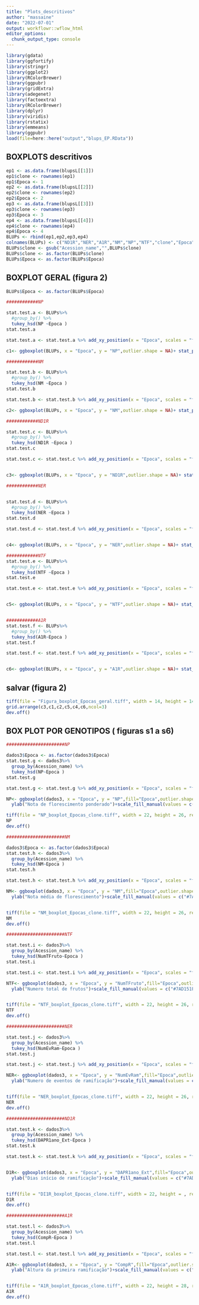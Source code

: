 ```yaml
---
title: "Plots_descritivos"
author: "massaine"
date: "2022-07-01"
output: workflowr::wflow_html
editor_options:
  chunk_output_type: console
---
```



```r
library(gdata)
library(ggfortify)
library(stringr)
library(ggplot2)
library(RColorBrewer)
library(ggpubr)
library(gridExtra)
library(adegenet)
library(factoextra)
library(RColorBrewer)
library(dplyr)
library(viridis)
library(rstatix)
library(emmeans)
library(ggpubr)
load(file=here::here("output","blups_EP.RData"))
```

## BOXPLOTS descritivos
```r
ep1 <- as.data.frame(blupsL[[1]])
ep1$clone <- rownames(ep1)
ep1$Epoca <- 1
ep2 <- as.data.frame(blupsL[[2]])
ep2$clone <- rownames(ep2)
ep2$Epoca <- 2
ep3 <- as.data.frame(blupsL[[3]])
ep3$clone <- rownames(ep3)
ep3$Epoca <- 3
ep4 <- as.data.frame(blupsL[[4]])
ep4$clone <- rownames(ep4)
ep4$Epoca <- 4
BLUPs <- rbind(ep1,ep2,ep3,ep4)
colnames(BLUPs) <- c("ND1R","NER","A1R","NM","NP","NTF","clone","Epoca")
BLUPs$clone <- gsub("Acession_name","",BLUPs$clone)
BLUPs$clone <- as.factor(BLUPs$clone)
BLUPs$Epoca <- as.factor(BLUPs$Epoca)

```

## BOXPLOT GERAL (figura 2)
```r

BLUPs$Epoca <- as.factor(BLUPs$Epoca)

############NP

stat.test.a <- BLUPs%>%
  #group_by() %>%
  tukey_hsd(NP ~Epoca ) 
stat.test.a

stat.test.a <- stat.test.a %>% add_xy_position(x = "Epoca", scales = "free")

c1<- ggboxplot(BLUPs, x = "Epoca", y = "NP",outlier.shape = NA)+ stat_pvalue_manual(stat.test.a, hide.ns = TRUE, tip.length = 0, step.increase = 0)+ theme_bw()+ labs(y = "NP")+ ylim(2,20)+theme(legend.position="none")+geom_boxplot(outlier.shape = NA,fill="#7AD151FF")+xlab("Epocas de plantio") 

############NM 

stat.test.b <- BLUPs%>%
  #group_by() %>%
  tukey_hsd(NM ~Epoca ) 
stat.test.b

stat.test.b <- stat.test.b %>% add_xy_position(x = "Epoca", scales = "free")

c2<- ggboxplot(BLUPs, x = "Epoca", y = "NM",outlier.shape = NA)+ stat_pvalue_manual(stat.test.b, hide.ns = TRUE, tip.length = 0, step.increase = 0)+ theme_bw()+ labs(y = "NM")+ ylim(0.2,1)+theme(legend.position="none")+geom_boxplot(outlier.shape = NA,fill="#7AD151FF")+  xlab("Epocas de plantio") 

############ND1R

stat.test.c <- BLUPs%>%
  #group_by() %>%
  tukey_hsd(ND1R ~Epoca ) 
stat.test.c

stat.test.c <- stat.test.c %>% add_xy_position(x = "Epoca", scales = "free")


c3<- ggboxplot(BLUPs, x = "Epoca", y = "ND1R",outlier.shape = NA)+ stat_pvalue_manual(stat.test.c, hide.ns = TRUE, tip.length = 0, step.increase = 0)+ theme_bw()+ labs(y = "ND1R")+ ylim(50,380)+theme(legend.position="none")+geom_boxplot(outlier.shape = NA,fill="#7AD151FF")+  xlab("Epocas de plantio") 

############NER


stat.test.d <- BLUPs%>%
  #group_by() %>%
  tukey_hsd(NER ~Epoca ) 
stat.test.d

stat.test.d <- stat.test.d %>% add_xy_position(x = "Epoca", scales = "free")


c4<- ggboxplot(BLUPs, x = "Epoca", y = "NER",outlier.shape = NA)+ stat_pvalue_manual(stat.test.d, hide.ns = TRUE, tip.length = 0, step.increase = 0)+ theme_bw()+ labs(y = "NER")+ ylim(2,10)+theme(legend.position="none")+geom_boxplot(outlier.shape = NA,fill="#7AD151FF")+  xlab("Epocas de plantio") 

############NTF
stat.test.e <- BLUPs%>%
  #group_by() %>%
  tukey_hsd(NTF ~Epoca ) 
stat.test.e

stat.test.e <- stat.test.e %>% add_xy_position(x = "Epoca", scales = "free")


c5<- ggboxplot(BLUPs, x = "Epoca", y = "NTF",outlier.shape = NA)+ stat_pvalue_manual(stat.test.e, hide.ns = TRUE, tip.length = 0, step.increase = 0)+ theme_bw()+ labs(y = "NTF")+ ylim(0,1.5)+theme(legend.position="none")+geom_boxplot(outlier.shape = NA,fill="#7AD151FF")+  xlab("Epocas de plantio") 


############A1R
stat.test.f <- BLUPs%>%
  #group_by() %>%
  tukey_hsd(A1R~Epoca ) 
stat.test.f

stat.test.f <- stat.test.f %>% add_xy_position(x = "Epoca", scales = "free")


c6<- ggboxplot(BLUPs, x = "Epoca", y = "A1R",outlier.shape = NA)+ stat_pvalue_manual(stat.test.f, hide.ns = TRUE, tip.length = 0, step.increase = 0)+ theme_bw()+ labs(y = "A1R")+ ylim(25,300)+theme(legend.position="none")+geom_boxplot(outlier.shape = NA,fill="#7AD151FF")+  xlab("Epocas de plantio") 


```

## salvar  (figura 2)
```r
tiff(file = "Figura_boxplot_Epocas_geral.tiff", width = 14, height = 14, res = 700, compression = "lzw", units = "cm")
grid.arrange(c3,c1,c2,c5,c4,c6,ncol=3)
dev.off()
```

## BOX PLOT POR GENOTIPOS ( figuras s1 a s6)  
```r
######################NP

dados3$Epoca <- as.factor(dados3$Epoca)
stat.test.g <- dados3%>%
  group_by(Acession_name) %>%
  tukey_hsd(NP~Epoca ) 
stat.test.g

stat.test.g <- stat.test.g %>% add_xy_position(x = "Epoca", scales = "free")

NP<- ggboxplot(dados3, x = "Epoca", y = "NP",fill="Epoca",outlier.shape = NA)+ stat_pvalue_manual(stat.test.g, hide.ns = TRUE, tip.length = 0, step.increase = 0)+ theme_classic()+theme(legend.position="none")+ylim(2,32)+
  ylab("Nota de florescimento ponderado")+scale_fill_manual(values = c("#7AD151FF","#2A788EFF","darkorchid3","orange"))+facet_wrap(~Acession_name, ncol = 6)

tiff(file = "NP_boxplot_Epocas_clone.tiff", width = 22, height = 26, res = 700, compression = "lzw", units = "cm")
NP
dev.off()
```

```r
######################NM

dados3$Epoca <- as.factor(dados3$Epoca)
stat.test.h <- dados3%>%
  group_by(Acession_name) %>%
  tukey_hsd(NM~Epoca ) 
stat.test.h

stat.test.h <- stat.test.h %>% add_xy_position(x = "Epoca", scales = "free")

NM<- ggboxplot(dados3, x = "Epoca", y = "NM",fill="Epoca",outlier.shape = NA)+ stat_pvalue_manual(stat.test.h, hide.ns = TRUE, tip.length = 0, step.increase = 0)+ theme_classic()+theme(legend.position="none")+ylim(0,1.6)+
  ylab("Nota média de florescimento")+scale_fill_manual(values = c("#7AD151FF","#2A788EFF","darkorchid3","orange"))+facet_wrap(~Acession_name, ncol = 6)


tiff(file = "NM_boxplot_Epocas_clone.tiff", width = 22, height = 26, res = 700, compression = "lzw", units = "cm")
NM
dev.off()
```

```r
######################NTF

stat.test.i <- dados3%>%
  group_by(Acession_name) %>%
  tukey_hsd(NumTFruto~Epoca ) 
stat.test.i

stat.test.i <- stat.test.i %>% add_xy_position(x = "Epoca", scales = "free")

NTF<- ggboxplot(dados3, x = "Epoca", y = "NumTFruto",fill="Epoca",outlier.shape = NA)+ stat_pvalue_manual(stat.test.i, hide.ns = TRUE, tip.length = 0, step.increase = 0)+ theme_classic()+theme(legend.position="none")+ylim(0,6)+
  ylab("Numero total de frutos")+scale_fill_manual(values = c("#7AD151FF","#2A788EFF","darkorchid3","orange"))+facet_wrap(~Acession_name, ncol = 6)


tiff(file = "NTF_boxplot_Epocas_clone.tiff", width = 22, height = 26, res = 700, compression = "lzw", units = "cm")
NTF
dev.off()
```


```r
######################NER

stat.test.j <- dados3%>%
  group_by(Acession_name) %>%
  tukey_hsd(NumEvRam~Epoca ) 
stat.test.j

stat.test.j <- stat.test.j %>% add_xy_position(x = "Epoca", scales = "free")

NER<- ggboxplot(dados3, x = "Epoca", y = "NumEvRam",fill="Epoca",outlier.shape = NA)+ stat_pvalue_manual(stat.test.j, hide.ns = TRUE, tip.length = 0, step.increase = 0)+ theme_classic()+theme(legend.position="none")+ylim(0,15)+
  ylab("Numero de eventos de ramificação")+scale_fill_manual(values = c("#7AD151FF","#2A788EFF","darkorchid3","orange"))+facet_wrap(~Acession_name, ncol = 6)


tiff(file = "NER_boxplot_Epocas_clone.tiff", width = 22, height = 26, res = 700, compression = "lzw", units = "cm")
NER
dev.off()
```


```r
######################ND1R

stat.test.k <- dados3%>%
  group_by(Acession_name) %>%
  tukey_hsd(DAPR1ano_Ext~Epoca ) 
stat.test.k

stat.test.k <- stat.test.k %>% add_xy_position(x = "Epoca", scales = "free")


D1R<- ggboxplot(dados3, x = "Epoca", y = "DAPR1ano_Ext",fill="Epoca",outlier.shape = NA)+ stat_pvalue_manual(stat.test.k, hide.ns = TRUE, tip.length = 0, step.increase = 0)+ theme_classic()+theme(legend.position="none")+ylim(50,505)+
  ylab("Dias início de ramificação")+scale_fill_manual(values = c("#7AD151FF","#2A788EFF","darkorchid3","orange"))+facet_wrap(~Acession_name, ncol = 6)


tiff(file = "DI1R_boxplot_Epocas_clone.tiff", width = 22, height = , res = 700, compression = "lzw", units = "cm")
D1R
dev.off()
```


```r

######################A1R

stat.test.l <- dados3%>%
  group_by(Acession_name) %>%
  tukey_hsd(CompR~Epoca ) 
stat.test.l

stat.test.l <- stat.test.l %>% add_xy_position(x = "Epoca", scales = "free")

A1R<- ggboxplot(dados3, x = "Epoca", y = "CompR",fill="Epoca",outlier.shape = NA)+ stat_pvalue_manual(stat.test.l, hide.ns = TRUE, tip.length = 0, step.increase = 0)+ theme_classic()+theme(legend.position="none")+ylim(0,420)+
  ylab("Altura da primeira ramificação")+scale_fill_manual(values = c("#7AD151FF","#2A788EFF","darkorchid3","orange"))+facet_wrap(~Acession_name, ncol = 6)


tiff(file = "A1R_boxplot_Epocas_clone.tiff", width = 22, height = 28, res = 700, compression = "lzw", units = "cm")
A1R
dev.off()

```

